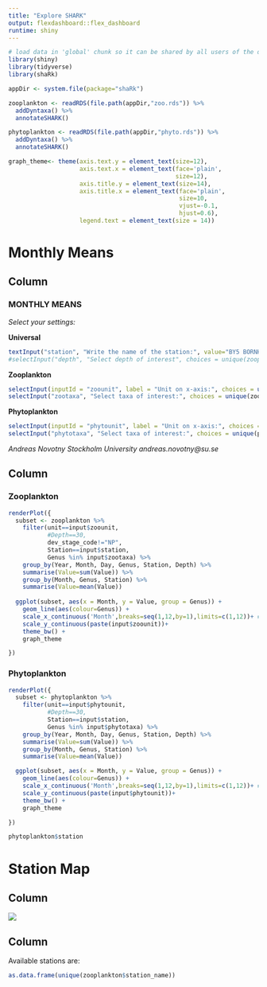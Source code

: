 ```yaml
---
title: "Explore SHARK"
output: flexdashboard::flex_dashboard
runtime: shiny
---
```



```r
# load data in 'global' chunk so it can be shared by all users of the dashboard
library(shiny)
library(tidyverse)
library(shaRk)

appDir <- system.file(package="shaRk")

zooplankton <- readRDS(file.path(appDir,"zoo.rds")) %>% 
  addDyntaxa() %>%
  annotateSHARK()

phytoplankton <- readRDS(file.path(appDir,"phyto.rds")) %>% 
  addDyntaxa() %>%
  annotateSHARK()

graph_theme<- theme(axis.text.y = element_text(size=12),
                    axis.text.x = element_text(face='plain',
                                               size=12),
                    axis.title.y = element_text(size=14),
                    axis.title.x = element_text(face='plain',
                                                size=10,
                                                vjust=-0.1,
                                                hjust=0.6),
                    legend.text = element_text(size = 14))
```

Monthly Means {data-icon="fa-chart-line"}
=====================================  


Column {.sidebar}
-----------------------------------------------------------------------

### MONTHLY MEANS

*Select your settings:*

**Universal**

```r
textInput("station", "Write the name of the station:", value="BY5 BORNHOLMSDJ")
#selectInput("depth", "Select depth of interest", choices = unique(zooplankton$Depth))
```


**Zooplankton**
```r
selectInput(inputId = "zoounit", label = "Unit on x-axis:", choices = unique(zooplankton$unit))
selectInput("zootaxa", "Select taxa of interest:", choices = unique(zooplankton$Genus), multiple = TRUE)
```

**Phytoplankton**

```r
selectInput(inputId = "phytounit", label = "Unit on x-axis:", choices = unique(phytoplankton$unit))
selectInput("phytotaxa", "Select taxa of interest:", choices = unique(phytoplankton$Genus), multiple = TRUE)
```

*Andreas Novotny*
*Stockholm University*
*andreas.novotny@su.se*

Column
-----------------------------------------------------------------------

### Zooplankton



```r
renderPlot({
  subset <- zooplankton %>%
    filter(unit==input$zoounit,
           #Depth==30,
           dev_stage_code!="NP",
           Station==input$station,
           Genus %in% input$zootaxa) %>%
    group_by(Year, Month, Day, Genus, Station, Depth) %>% 
    summarise(Value=sum(Value)) %>% 
    group_by(Month, Genus, Station) %>%
    summarise(Value=mean(Value))
  
  ggplot(subset, aes(x = Month, y = Value, group = Genus)) +
    geom_line(aes(colour=Genus)) +
    scale_x_continuous('Month',breaks=seq(1,12,by=1),limits=c(1,12))+ # rescale Y
    scale_y_continuous(paste(input$zoounit))+ 
    theme_bw() +
    graph_theme

})
```


### Phytoplankton


```r
renderPlot({
  subset <- phytoplankton %>%
    filter(unit==input$phytounit,
           #Depth==30,
           Station==input$station,
           Genus %in% input$phytotaxa) %>%
    group_by(Year, Month, Day, Genus, Station, Depth) %>% 
    summarise(Value=sum(Value)) %>% 
    group_by(Month, Genus, Station) %>%
    summarise(Value=mean(Value))

  ggplot(subset, aes(x = Month, y = Value, group = Genus)) +
    geom_line(aes(colour=Genus)) +
    scale_x_continuous('Month',breaks=seq(1,12,by=1),limits=c(1,12))+ # rescale Y
    scale_y_continuous(paste(input$phytounit))+ 
    theme_bw() +
    graph_theme

})

phytoplankton$station
```

Station Map {data-icon="fa-globe"}
=====================================

Column
-----------------------------------------------------------------------

![](http://havsmiljoinstitutet.se/digitalAssets/1418/1418567_1friavattnet_sid109.png)


Column
-----------------------------------------------------------------------

Available stations are:

```r
as.data.frame(unique(zooplankton$station_name))
```
